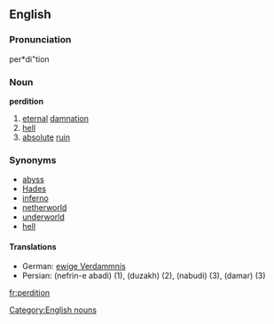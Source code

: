 ==English==

===Pronunciation===
per*di"tion

===Noun===
'''perdition'''
# [[eternal]] [[damnation]]
# [[hell]]
# [[absolute]] [[ruin]]

===Synonyms===
* [[abyss]]
* [[Hades]]
* [[inferno]]
* [[netherworld]]
* [[underworld]]
* [[hell]]
====Translations====
*German: [[ewige Verdammnis]] {{f}}
*Persian: {{FAchar|[[نفرین ابدی]]}} (nefrin-e abadi) (1), {{FAchar|[[دوزخ]]}} (duzakh) (2), {{FAchar|[[نابودی]]}} (nabudi) (3), {{FAchar|[[دمار]]}} (damar) (3)

[[Category:English nouns]]

[[fr:perdition]]
